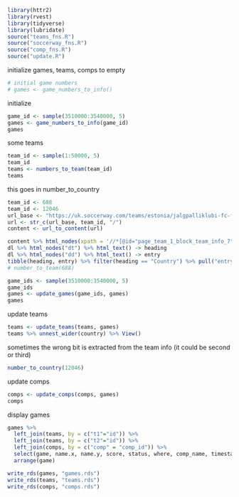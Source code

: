 
```r
library(httr2)
library(rvest)
library(tidyverse)
library(lubridate)
source("teams_fns.R")
source("soccerway_fns.R")
source("comp_fns.R")
source("update.R")
```

initialize games, teams, comps to empty

```r
# initial game numbers
# games <- game_numbers_to_info()
```


initialize

```r
game_id <- sample(3510000:3540000, 5)
games <- game_numbers_to_info(game_id)
games
```

some teams

```r
team_id <- sample(1:50000, 5)
team_id
teams <- numbers_to_team(team_id)
teams
```

this goes in number_to_country

```r
team_id <- 688
team_id <- 12046
url_base <- "https://uk.soccerway.com/teams/estonia/jalgpalliklubi-fc-flora/"
url <- str_c(url_base, team_id, "/")
content <- url_to_content(url)

content %>% html_nodes(xpath = '//*[@id="page_team_1_block_team_info_7"]/div/div[2]') -> dl 
dl %>% html_nodes("dt") %>% html_text() -> heading
dl %>% html_nodes("dd") %>% html_text() -> entry
tibble(heading, entry) %>% filter(heading == "Country") %>% pull("entry")
# number_to_team(688)
```


```r
game_ids <- sample(3510000:3540000, 5)
game_ids
games <- update_games(game_ids, games)
games
```

update teams

```r
teams <- update_teams(teams, games)
teams %>% unnest_wider(country) %>% View()
```

sometimes the wrong bit is extracted from the team info (it could be second or third)

```r
number_to_country(12046)
```


update comps

```r
comps <- update_comps(comps, games)
comps
```




display games

```r
games %>% 
  left_join(teams, by = c("t1"="id")) %>% 
  left_join(teams, by = c("t2"="id")) %>% 
  left_join(comps, by = c("comp" = "comp_id")) %>% 
  select(game, name.x, name.y, score, status, where, comp_name, timestamp) %>% 
  arrange(game)
```



```r
write_rds(games, "games.rds")
write_rds(teams, "teams.rds")
write_rds(comps, "comps.rds")
```


